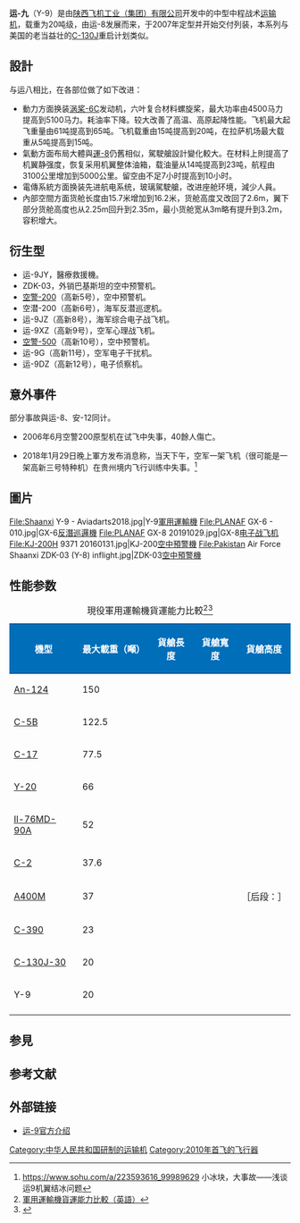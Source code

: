 {{infobox Aircraft
|name = 运-9(Y-9)
|type = [[運輸機|運輸機]]
|manufacturer = [[陝西飛機工业（集团）有限公司|陝西飛機工业（集团）有限公司]]
|image = File:Y-9 Авиадартс-2021.jpg
|caption =
|designer =
|first flight = 2005年
|introduced =
|retired =
|produced = 
|number built = 
|status =
|unit cost =
|primary user = {{PLA-AF}}<br/>{{PLA-Navy}}[[中国人民解放军海军航空兵|航空兵]]<br/>{{PLA-Army}}[[中国人民解放军陆军航空兵|航空兵]]
|more users =
|developed from = [[安-12|安-12]]、[[运-8|运-8]]
|variants with their own articles =

}}

'''运-九'''（Y-9）是由[[陕西飞机工业（集团）有限公司|陕西飞机工业（集团）有限公司]]开发中的中型中程战术[[运输机|运输机]]，载重为20吨级，由运-8发展而来，于2007年定型并开始交付列装，本系列与美国的老当益壮的[[C-130運輸機#C-130J|C-130J]]重启计划类似。

== 設計 ==
与运八相比，在各部位做了如下改进：
* 動力方面换装[[涡桨-6C|涡桨-6C]]发动机，六叶复合材料螺旋桨，最大功率由4500马力提高到5100马力。耗油率下降。较大改善了高温、高原起降性能。飞机最大起飞重量由61吨提高到65吨。飞机载重由15吨提高到20吨，在拉萨机场最大载重从5吨提高到15吨。
* 氣動方面布局大體與[[運-8|運-8]]仍舊相似，駕駛艙設計變化較大。在材料上則提高了机翼静强度，恢复采用机翼整体油箱，载油量从14吨提高到23吨，航程由3100公里增加到5000公里。留空由不足7小时提高到10小时。
* 電傳系統方面换装先进航电系统，玻璃駕駛艙，改进座舱环境，減少人員。
* 內部空間方面货舱长度由15.7米增加到16.2米，货舱高度又改回了2.6m，翼下部分货舱高度也从2.25m回升到2.35m，最小货舱宽从3m略有提升到3.2m，容积增大。

== 衍生型 ==
*运-9JY，醫療救援機。
*ZDK-03，外销巴基斯坦的空中预警机。
*[[空警-200|空警-200]]（高新5号），空中预警机。
*空潜-200（高新6号），海军反潜巡逻机。
*运-9JZ（高新8号），海军综合电子战飞机。
*运-9XZ（高新9号），空军心理战飞机。
*[[空警-500|空警-500]]（高新10号），空中预警机。
*运-9G（高新11号），空军电子干扰机。
*运-9DZ（高新12号），电子侦察机。
== 意外事件 ==
部分事故與运-8、安-12同计。

*2006年6月空警200原型机在试飞中失事，40餘人傷亡。

*2018年1月29日晚上軍方发布消息称，当天下午，空军一架飞机（很可能是一架高新三号特种机）在贵州境内飞行训练中失事。<ref>https://www.sohu.com/a/223593616_99989629 小冰块，大事故——浅谈运9机翼结冰问题 </ref>

== 圖片 ==
<gallery>
File:Shaanxi Y-9 - Aviadarts2018.jpg|Y-9[[軍用運輸機|軍用運輸機]]
File:PLANAF GX-6 - 010.jpg|GX-6[[反潛巡邏機|反潛巡邏機]]
File:PLANAF GX-8 20191029.jpg|GX-8[[电子战飞机|电子战飞机]]
File:KJ-200H 9371 20160131.jpg|KJ-200[[空中預警機|空中預警機]]
File:Pakistan Air Force Shaanxi ZDK-03 (Y-8) inflight.jpg|ZDK-03[[空中預警機|空中預警機]]
</gallery>

==性能参数==
{{aircraft specifications

<!-- if you do not understand how to use this template, please ask at [[Wikipedia_talk:WikiProject_Aircraft|Wikipedia talk:WikiProject Aircraft]] -->
<!-- please answer the following questions -->
|plane or copter=plane
|jet or prop?=prop
<!-- Now, fill out the specs.  Please include units where appropriate (main comes first, alt in parentheses). 
If an item doesn't apply, like capacity, leave it blank. For instructions on using |more general=, |more performance=, |power original=, and |thrust original= see [[Template_talk:Aircraft_specifications|Template talk:Aircraft specifications]].  To add a new line, end the old one with a right parenthesis ")" and start a new, fully formatted line beginning with * -->
|ref=sinodefence<ref name="y9">[http://sinodefence.com/2014/01/10/y-9-military-transport-aircraft/ sinodefence.com] {{webarchive|url=https://web.archive.org/web/20150217190156/http://sinodefence.com/2014/01/10/y-9-military-transport-aircraft/ |date=2015-02-17 }}</ref>

|crew=3-4
|capacity=106個重裝兵/132個空降兵/9个空投棧板
|payload main=
|length main= 36 m
|length alt= 
|span main= 38 m
|span alt= 
|height main= 11 m
|height alt= 
|area main= 
|area alt= 
|empty weight main= 39,000kg
|empty weight alt= 
|loaded weight main= 
|loaded weight alt= 
|useful load main= 20,000kg
|useful load alt= 
|max takeoff weight main= 65,000kg
|max takeoff weight alt= 
|more general=

|engine (prop)=涡桨-6C (FWJ-6C) 
|type of prop=涡轮螺旋槳发动机
|number of props=4
|power main= 3805 kw
|power alt= 5100 shp
|power original=
|propeller or rotor?= propeller
|propellers= JL-4 6葉螺旋槳
|number of propellers per engine= 1

|max speed main= 
|max speed alt= 
|cruise speed main= ~650km/h 
|cruise speed alt= 404 mph
|stall speed main=
|stall speed alt= 
|never exceed speed main= 
|never exceed speed alt= 
|range main= ~5200 km 
|range alt= 
|ferry range main= 7800 km
|ferry range alt= 
|ceiling main= 10400 m
|ceiling alt= 34120 ft
|climb rate main= 13m/s
|climb rate alt= 
|loading main= 
|loading alt= 
|thrust/weight=
|power/mass main= 
|power/mass alt= 
|more performance=

|armament=
|avionics=
}}

{| class="wikitable" style="width: 100%; margin-right: 0;"
|+ 現役軍用運輸機貨運能力比較<ref>[http://www.theaviationzone.com/factsheets/comparison.asp 軍用運輸機貨運能力比較（英語）]</ref><ref>{{Cite web |url=http://www.x-plane.org/home/urf/aviation/text/miltrans.html |title=現代軍用運輸機貨運能力比較（英語） |access-date=2019-11-13 |archive-url=https://web.archive.org/web/20180811102548/http://www.x-plane.org/home/urf/aviation/text/miltrans.html |archive-date=2018-08-11 |dead-url=yes }}</ref>
|-
! style="background: #006eb9; color: #ffffff;"| 機型
! style="background: #006eb9; color: #ffffff;"| 最大載重（噸）
! style="background: #006eb9; color: #ffffff;"| 貨艙長度
! style="background: #006eb9; color: #ffffff;"| 貨艙寬度
! style="background: #006eb9; color: #ffffff;"| 貨艙高度
|-
 | [[安托諾夫An-124|An-124]]
 | 150
 | {{convert|36|m|ft}}
 | {{convert|6.4|m|ft}}
 | {{convert|3.4|m|ft}}
|-
 | [[C-5運輸機|C-5B]]
 | 122.5
 | {{convert|37|m|ft}}
 | {{convert|5.8|m|ft}}
 | {{convert|4.1|m|ft}}
|-
 | [[波音C-17环球霸王III|C-17]]
 | 77.5
 | {{convert|26.83|m|ft}}
 | {{convert|5.49|m|ft}}
 | {{convert|3.76|m|ft}}
|-
 | [[运-20|Y-20]]
 | 66
 | {{convert|20|m|ft}}
 | {{convert|4.5|m|ft}}
 | {{convert|3.5|m|ft}}
|-
 | [[伊留申-76|Il-76MD-90A]]
 |52
 | {{convert|20|m|ft}}
 | {{convert|3.4|m|ft}}
 | {{convert|3.4|m|ft}}
|-
| [[XC-2運輸機_(日本)|C-2]]
 | 37.6
 | {{convert|16|m|ft}}
 | {{convert|4|m|ft}}
 | {{convert|4|m|ft}}
|-
 | [[A400M|A400M]]
 | 37
 | {{convert|17.71|m|ft}}
 | {{convert|4|m|ft}}
 | {{convert|3.85|m|ft}}［后段：{{convert|4|m|ft}}］
|-
 |[[KC-390運輸機|C-390]]
 | 23
 | {{convert|18.5|m|ft}}
 | {{convert|3|m|ft}}
 | {{convert|3.4|m|ft}}
|-
 | [[C-130|C-130J-30]]
 | 20
 | {{convert|16.76|m|ft}}
 | {{convert|3.02|m|ft}}
 | {{convert|2.74|m|ft}}
|-
| Y-9
| 20
| {{convert|16.2|m|ft}}
| {{convert|3.2|m|ft}}
| {{convert|2.6|m|ft}}
|-
|}

== 参見 ==
{{portal box|军事}}
{{aircontent
|related=
*[[空警-200|空警-200]]
*[[空警-500|空警-500]]
|similar aircraft=
* [[Y-8|Y-8]]
* [[An-12|An-12]]
* [[C-130|C-130]]
}}

== 参考文献 ==
{{Reflist|2}}

== 外部链接 ==
* [http://www.shanfei.com/article.asp?id=737 运-9官方介绍]{{dead link|date=2018年4月 |bot=InternetArchiveBot |fix-attempted=yes }}

{{运-8系列飞机}}
{{中国军用飞机}}

[[Category:中华人民共和国研制的运输机|Category:中华人民共和国研制的运输机]]
[[Category:2010年首飞的飞行器|Category:2010年首飞的飞行器]]